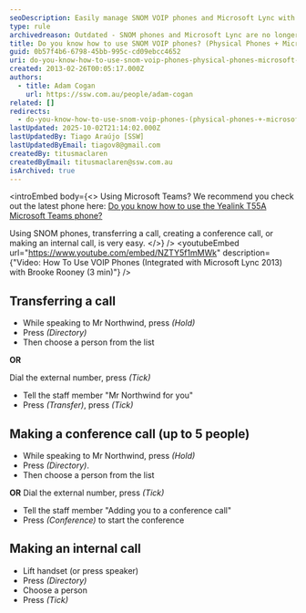 ```yaml
---
seoDescription: Easily manage SNOM VOIP phones and Microsoft Lync with expert guidance on transferring calls, creating conferences, and making internal connections.
type: rule
archivedreason: Outdated - SNOM phones and Microsoft Lync are no longer widely used or supported. See https://www.ssw.com.au/rules/rules-to-better-microsoft-teams/
title: Do you know how to use SNOM VOIP phones? (Physical Phones + Microsoft Lync)
guid: 0b57f4b6-6798-45bb-995c-cd09ebcc4652
uri: do-you-know-how-to-use-snom-voip-phones-physical-phones-microsoft-lync
created: 2013-02-26T00:05:17.000Z
authors:
  - title: Adam Cogan
    url: https://ssw.com.au/people/adam-cogan
related: []
redirects:
  - do-you-know-how-to-use-snom-voip-phones-(physical-phones-+-microsoft-lync)
lastUpdated: 2025-10-02T21:14:02.000Z
lastUpdatedBy: Tiago Araújo [SSW]
lastUpdatedByEmail: tiagov8@gmail.com
createdBy: titusmaclaren
createdByEmail: titusmaclaren@ssw.com.au
isArchived: true
---
```


<introEmbed
  body={<>
Using Microsoft Teams? We recommend you check out the latest phone here: [Do you know how to use the Yealink T55A Microsoft Teams phone?](/do-you-know-how-to-use-the-yealink-t55a-microsoft-teams-phone)

Using SNOM phones, transferring a call, creating a conference call, or making an internal call, is very easy.
  </>}
/>
<youtubeEmbed url="https://www.youtube.com/embed/NZTY5f1mMWk" description={"Video: How To Use VOIP Phones (Integrated with Microsoft Lync 2013) with Brooke Rooney (3 min)"} />

## Transferring a call

* While speaking to Mr Northwind, press _(Hold)_
* Press _(Directory)_
* Then choose a person from the list

**OR**

Dial the external number, press _(Tick)_

* Tell the staff member "Mr Northwind for you"
* Press _(Transfer)_, press _(Tick)_

## Making a conference call (up to 5 people)

* While speaking to Mr Northwind, press _(Hold)_
* Press _(Directory)_.
* Then choose a person from the list

**OR**
Dial the external number, press _(Tick)_

* Tell the staff member "Adding you to a conference call"
* Press _(Conference)_ to start the conference

## Making an internal call

* Lift handset (or press speaker)
* Press _(Directory)_
* Choose a person
* Press _(Tick)_

